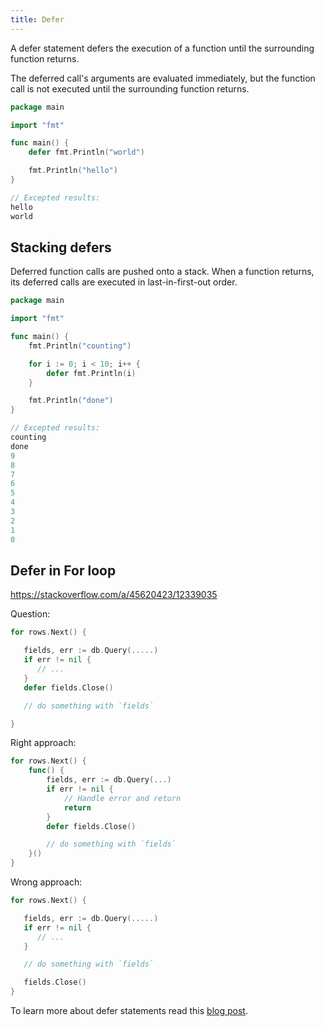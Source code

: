 ```yaml
---
title: Defer
---
```


A defer statement defers the execution of a function until the surrounding function returns.

The deferred call's arguments are evaluated immediately, but the function call is not executed until the surrounding function returns.

```go
package main

import "fmt"

func main() {
	defer fmt.Println("world")

	fmt.Println("hello")
}

// Excepted results:
hello
world
```

## Stacking defers

Deferred function calls are pushed onto a stack. When a function returns, its deferred calls are executed in last-in-first-out order.

```go
package main

import "fmt"

func main() {
	fmt.Println("counting")

	for i := 0; i < 10; i++ {
		defer fmt.Println(i)
	}

	fmt.Println("done")
}

// Excepted results:
counting
done
9
8
7
6
5
4
3
2
1
0
```

## Defer in For loop

https://stackoverflow.com/a/45620423/12339035

Question:
```go
for rows.Next() {

   fields, err := db.Query(.....)
   if err != nil {
      // ...
   }
   defer fields.Close()

   // do something with `fields`

}
```

Right approach:
```go
for rows.Next() {
    func() {
        fields, err := db.Query(...)
        if err != nil {
            // Handle error and return
            return
        }
        defer fields.Close()

        // do something with `fields`
    }()
}
```

Wrong approach:
```go
for rows.Next() {

   fields, err := db.Query(.....)
   if err != nil {
      // ...
   }

   // do something with `fields`

   fields.Close()
}
```


To learn more about defer statements read this [blog post](https://blog.golang.org/defer-panic-and-recover).
